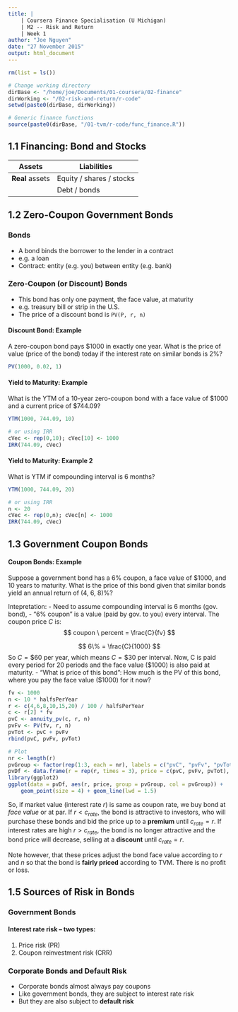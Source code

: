 ```yaml
---
title: |
    | Coursera Finance Specialisation (U Michigan)
    | M2 -- Risk and Return
    | Week 1
author: "Joe Nguyen"
date: "27 November 2015"
output: html_document
---
```


```r
rm(list = ls())

# Change working directory
dirBase <- "/home/joe/Documents/01-coursera/02-finance"
dirWorking <- "/02-risk-and-return/r-code"
setwd(paste0(dirBase, dirWorking))

# Generic finance functions
source(paste0(dirBase, "/01-tvm/r-code/func_finance.R"))
```

## 1.1 Financing: Bond and Stocks

| Assets | Liabilities |
| ------ | ----------- |
| **Real** assets | Equity / shares / stocks |
|                 | Debt / bonds |


## 1.2 Zero-Coupon Government Bonds

### Bonds

- A bond binds the borrower to the lender in a contract
- e.g. a loan
- Contract: entity (e.g. you) between entity (e.g. bank)


### Zero-Coupon (or Discount) Bonds

- This bond has only one payment, the face value, at maturity
- e.g. treasury bill or strip in the U.S.
- The price of a discount bond is `PV(P, r, n)`

#### Discount Bond: Example
A zero-coupon bond pays $1000 in exactly one year. What is the price of value (price of the bond) today if the interest rate on similar bonds is 2%?

```r
PV(1000, 0.02, 1)
```

#### Yield to Maturity: Example
What is the YTM of a 10-year zero-coupon bond with a face value of $1000 and a current price of $744.09?
```r
YTM(1000, 744.09, 10)

# or using IRR
cVec <- rep(0,10); cVec[10] <- 1000
IRR(744.09, cVec)
```

#### Yield to Maturity: Example 2
What is YTM if compounding interval is 6 months?
```r
YTM(1000, 744.09, 20)

# or using IRR
n <- 20
cVec <- rep(0,n); cVec[n] <- 1000
IRR(744.09, cVec)
```


## 1.3 Government Coupon Bonds

#### Coupon Bonds: Example
Suppose a government bond has a 6% coupon, a face value of $1000, and 10 years to maturity. What is the price of this bond given that similar bonds yield an annual return of (4, 6, 8)%?

Intepretation:
- Need to assume compounding interval is 6 months (gov. bond),
- "6% coupon" is a value (paid by gov. to you) every interval. The coupon price $C$ is:
$$
coupon \ percent = \frac{C}{fv}
$$

$$
6\% = \frac{C}{1000}
$$
So $C = \$60$ per year, which means $C = \$30$ per interval. Now, C is paid every period for 20 periods and the face value ($1000) is also paid at maturity.
- "What is price of this bond": How much is the PV of this bond, where you pay the face value ($1000) for it now?
```r
fv <- 1000
n <- 10 * halfsPerYear
r <- c(4,6,8,10,15,20) / 100 / halfsPerYear
c <- r[2] * fv
pvC <- annuity_pv(c, r, n)
pvFv <- PV(fv, r, n)
pvTot <- pvC + pvFv
rbind(pvC, pvFv, pvTot)

# Plot
nr <- length(r)
pvGroup <- factor(rep(1:3, each = nr), labels = c("pvC", "pvFv", "pvTot"))
pvDf <- data.frame(r = rep(r, times = 3), price = c(pvC, pvFv, pvTot), pvGroup)
library(ggplot2)
ggplot(data = pvDf, aes(r, price, group = pvGroup, col = pvGroup)) +
    geom_point(size = 4) + geom_line(lwd = 1.5)
```

So, if market value (interest rate $r$) is same as coupon rate, we buy bond at *face value* or at par. If $r < c_{rate}$, the bond is attractive to investors, who will purchase these bonds and bid the price up to a **premium** until $c_{rate} = r$. If interest rates are high $r > c_{rate}$, the bond is no longer attractive and the bond price will decrease, selling at a **discount** until $c_{rate} = r$.

Note however, that these prices adjust the bond face value according to $r$ and $n$ so that the bond is **fairly priced** according to TVM. There is no profit or loss.


## 1.5 Sources of Risk in Bonds

### Government Bonds

#### Interest rate risk -- two types:
1. Price risk (PR)
2. Coupon reinvestment risk (CRR)


### Corporate Bonds and Default Risk

- Corporate bonds almost always pay coupons
- Like government bonds, they are subject to interest rate risk
- But they are also subject to **default risk**






